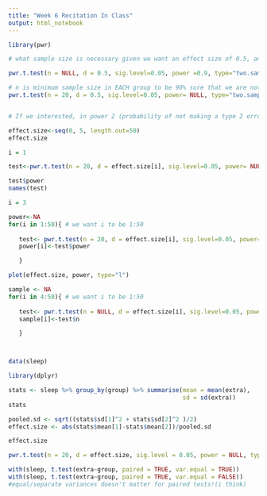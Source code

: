 ```yaml
---
title: "Week 6 Recitation In Class"
output: html_notebook
---
```



```r

library(pwr)

# what sample size is necessary given we want an effect size of 0.5, and the standard significance level of 0.05 and a power of 0.8?

pwr.t.test(n = NULL, d = 0.5, sig.level=0.05, power =0.9, type="two.sample", alternative="two.sided")

# n is minimum sample size in EACH group to be 90% sure that we are not making a type 2 error and at least 95% sure we are not making a type 1 error. 
pwr.t.test(n = 20, d = 0.5, sig.level=0.05, power= NULL, type="two.sample", alternative="two.sided")


# If we interested, in power 2 (probability of not making a type 2 error)

effect.size<-seq(0, 5, length.out=50)
effect.size

i = 1

test<-pwr.t.test(n = 20, d = effect.size[i], sig.level=0.05, power= NULL, type="two.sample", alternative="two.sided")

test$power
names(test)

i = 3

power<-NA
for(i in 1:50){ # we want i to be 1:50
    
   test<- pwr.t.test(n = 20, d = effect.size[i], sig.level=0.05, power= NULL, type="two.sample", alternative="two.sided")
   power[i]<-test$power

   }

plot(effect.size, power, type="l")

sample <- NA
for(i in 4:50){ # we want i to be 1:50
    
   test<- pwr.t.test(n = NULL, d = effect.size[i], sig.level=0.05, power = 0.8, type="two.sample", alternative="two.sided")
   sample[i]<-test$n

   }




```


```r

data(sleep)

library(dplyr)

stats <- sleep %>% group_by(group) %>% summarise(mean = mean(extra),
                                                 sd = sd(extra))
stats

pooled.sd <- sqrt((stats$sd[1]^2 + stats$sd[2]^2 )/2)
effect.size <- abs(stats$mean[1]-stats$mean[2])/pooled.sd

effect.size

pwr.t.test(n = 20, d = effect.size, sig.level = 0.05, power = NULL, type="two.sample", alternative="two.sided")

```
```r
with(sleep, t.test(extra~group, paired = TRUE, var.equal = TRUE))
with(sleep, t.test(extra~group, paired = TRUE, var.equal = FALSE))
#equal/separate variances doesn't matter for paired tests!(i think)
```

